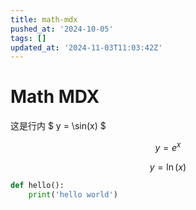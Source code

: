 ```yaml
---
title: math-mdx
pushed_at: '2024-10-05'
tags: []
updated_at: '2024-11-03T11:03:42Z'
---
```


# Math MDX

这是行内 $ y = \sin(x) $

$$
y = e^x
$$
```math
y = \ln(x)
```
```py
def hello():
    print('hello world')
```
